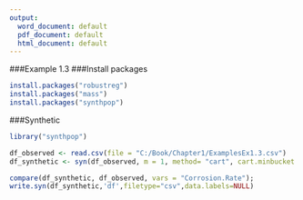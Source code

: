 ---
output:
  word_document: default
  pdf_document: default
  html_document: default
---
###Example 1.3
###Install packages
```{r, echo = TRUE}
install.packages("robustreg")
install.packages("mass")
install.packages("synthpop")
```

###Synthetic
```{r, echo = TRUE}
library("synthpop")

df_observed <- read.csv(file = "C:/Book/Chapter1/ExamplesEx1.3.csv")
df_synthetic <- syn(df_observed, m = 1, method= "cart", cart.minbucket = 10);

compare(df_synthetic, df_observed, vars = "Corrosion.Rate");
write.syn(df_synthetic,'df',filetype="csv",data.labels=NULL)
```
